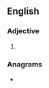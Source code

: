 ==English==

===Adjective===
{{head|en|superlative adjective}}

# {{en-superlative of|brothy}}

===Anagrams===
* {{anagrams|en|a=behiorstt|theorbist}}